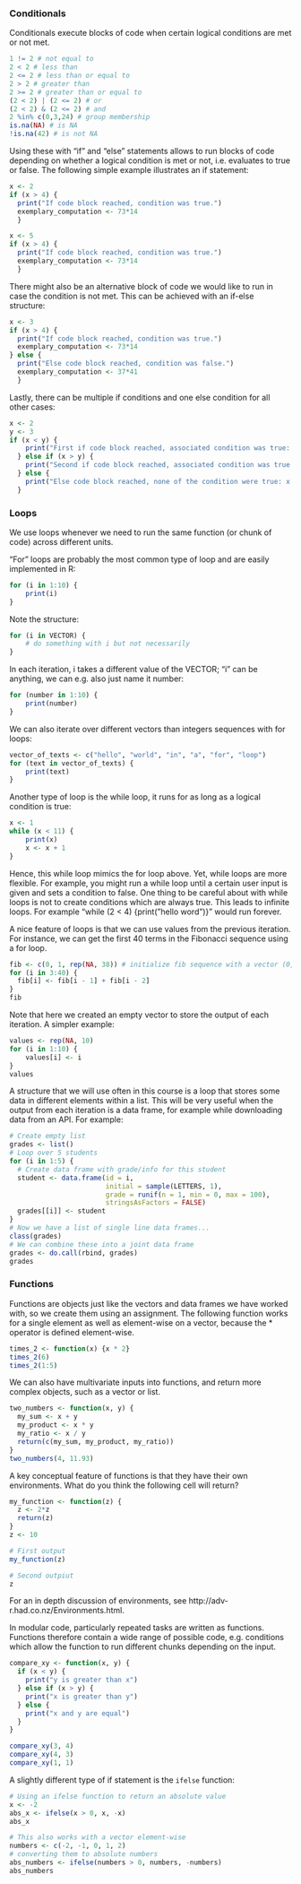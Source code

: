 ### Conditionals

Conditionals execute blocks of code when certain logical conditions are met or not met.

```r
1 != 2 # not equal to
2 < 2 # less than
2 <= 2 # less than or equal to
2 > 2 # greater than
2 >= 2 # greater than or equal to
(2 < 2) | (2 <= 2) # or
(2 < 2) & (2 <= 2) # and
2 %in% c(0,3,24) # group membership
is.na(NA) # is NA
!is.na(42) # is not NA
```

Using these with "if" and "else" statements allows to run blocks of code depending on whether a logical condition is met or not, i.e. evaluates to true or false. The following simple example illustrates an if statement:

```r
x <- 2
if (x > 4) {
  print("If code block reached, condition was true.")
  exemplary_computation <- 73*14
  }
```


```r
x <- 5
if (x > 4) {
  print("If code block reached, condition was true.")
  exemplary_computation <- 73*14
  }
```

There might also be an alternative block of code we would like to run in case the condition is not met. This can be achieved with an if-else structure:

```r
x <- 3
if (x > 4) {
  print("If code block reached, condition was true.")
  exemplary_computation <- 73*14
} else {
  print("Else code block reached, condition was false.")
  exemplary_computation <- 37*41
  }
```

Lastly, there can be multiple if conditions and one else condition for all other cases:

```r
x <- 2
y <- 3
if (x < y) {
    print("First if code block reached, associated condition was true: y is greater than x.")
  } else if (x > y) {
    print("Second if code block reached, associated condition was true: x is greater than y.")
  } else {
    print("Else code block reached, none of the condition were true: x and y are equal.")
  }
```


### Loops

We use loops whenever we need to run the same function (or chunk of code) across different units. 

"For" loops are probably the most common type of loop and are easily implemented in R:

```r
for (i in 1:10) {
    print(i)
}
```

Note the structure: 
```r
for (i in VECTOR) {
    # do something with i but not necessarily
}
```

In each iteration, i takes a different value of the VECTOR; "i" can be anything, we can e.g. also just name it number:

```r
for (number in 1:10) {
    print(number)
}
```

We can also iterate over different vectors than integers sequences with for loops:

```r
vector_of_texts <- c("hello", "world", "in", "a", "for", "loop")
for (text in vector_of_texts) {
    print(text)
}
```

Another type of loop is the while loop, it runs for as long as a logical condition is true:

```r
x <- 1
while (x < 11) {
    print(x)
    x <- x + 1
}
```

Hence, this while loop mimics the for loop above. Yet, while loops are more flexible. For example, you might run a while loop until a certain user input is given and sets a condition to false. One thing to be careful about with while loops is not to create conditions which are always true. This leads to infinite loops. For example "while (2 < 4) {print("hello word")}" would run forever.

A nice feature of loops is that we can use values from the  previous iteration. For instance, we can get the first 40 terms in the Fibonacci sequence using a for loop.

```r
fib <- c(0, 1, rep(NA, 38)) # initialize fib sequence with a vector (0, 1, NA, NA, NA, NA, ...)
for (i in 3:40) {
  fib[i] <- fib[i - 1] + fib[i - 2]
}
fib
```

Note that here we created an empty vector to store the output of each iteration. A simpler example:

```r
values <- rep(NA, 10)
for (i in 1:10) {
    values[i] <- i
}
values
```

A structure that we will use often in this course is a loop that stores some data in different elements within a list. This will be very useful when the output from each iteration is a data frame, for example while downloading data from an API. For example:

```r
# Create empty list
grades <- list()
# Loop over 5 students
for (i in 1:5) {
  # Create data frame with grade/info for this student
  student <- data.frame(id = i,
                        initial = sample(LETTERS, 1),
                        grade = runif(n = 1, min = 0, max = 100),
                        stringsAsFactors = FALSE)
  grades[[i]] <- student
}
# Now we have a list of single line data frames...
class(grades)
# We can combine these into a joint data frame
grades <- do.call(rbind, grades)
grades

```

### Functions

Functions are objects just like the vectors and data frames we have worked with, so we create them using an assignment. The following function works for a single element as well as element-wise on a vector, because the * operator is defined element-wise.

```r
times_2 <- function(x) {x * 2}
times_2(6)
times_2(1:5)
```

We can also have multivariate inputs into functions, and return more complex objects, such as a vector or list.

```r
two_numbers <- function(x, y) {
  my_sum <- x + y
  my_product <- x * y
  my_ratio <- x / y
  return(c(my_sum, my_product, my_ratio))
}
two_numbers(4, 11.93)
```

A key conceptual feature of functions is that they have their own environments. What do you think the following cell will return?

```r
my_function <- function(z) {
  z <- 2*z
  return(z)
}
z <- 10

# First output
my_function(z)

# Second outpiut
z
```

For an in depth discussion of environments, see http://adv-r.had.co.nz/Environments.html.

In modular code, particularly repeated tasks are written as functions. Functions therefore contain a wide range of possible code, e.g. conditions which allow the function to run different chunks depending on the input.

```r
compare_xy <- function(x, y) {
  if (x < y) {
    print("y is greater than x")
  } else if (x > y) {
    print("x is greater than y")
  } else {
    print("x and y are equal")
  }
}
```


```r
compare_xy(3, 4)
compare_xy(4, 3)
compare_xy(1, 1)
```

A slightly different type of if statement is the `ifelse` function:

```r

# Using an ifelse function to return an absolute value
x <- -2
abs_x <- ifelse(x > 0, x, -x)
abs_x

# This also works with a vector element-wise
numbers <- c(-2, -1, 0, 1, 2)
# converting them to absolute numbers
abs_numbers <- ifelse(numbers > 0, numbers, -numbers)
abs_numbers
```





